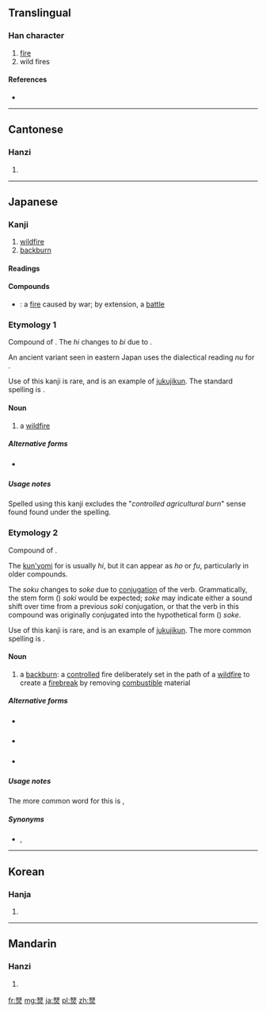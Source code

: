 ==Translingual==

===Han character===
{{Han char|rn=86|rad=火|as=14|sn=18|four=1180<sub>9</sub>|canj=一人火 (MOF)}}

# [[fire]]
# wild fires

====References====
* {{Han ref|kx=0685.240|dkj=19508|dj=1098.130|hdz=32242.230|uh=71F9|ud=29177|bh=EFFB|bd=61435}}

----

==Cantonese==

===Hanzi===
{{yue-hanzi|jyut=|y=sin2}}

# {{defn|lang=yue|sort=火14}}

----

==Japanese==

===Kanji===
{{ja-kanji|grade=uc|rs=火14}}

# [[wildfire]]
# [[backburn]]

====Readings====
{{ja-readings
|on=[[せん]] (sen)
|kun=[[のび]] (nobi), [[ほそけ]] (hosoke)
}}

====Compounds====
* {{l|ja|兵燹|tr=[[へいせん]], ''[[heisen]]''}} {{qualifier|rare}}: a [[fire]] caused by war; by extension, a [[battle]]

===Etymology 1===
Compound of {{compound|lang=ja|sort=のび|野|tr1=no|t1=field|火|tr2=hi|t2=fire}}.  The ''hi'' changes to ''bi'' due to {{rendaku|のび}}.

An ancient variant seen in eastern Japan uses the dialectical reading ''nu'' for {{Jpan|野}}.

Use of this kanji {{Jpan|燹}} is rare, and is an example of [[熟字訓#Japanese|jukujikun]].  The standard spelling is {{l|ja|野火}}.

====Noun====
{{ja-noun|k|hira=のび|rom=nobi}} {{rare|lang=ja|sort=のび}}

{{ja-noun|k|hira=ぬび|rom=nubi}} {{obsolete|lang=ja|sort=ぬび}}

# a [[wildfire]]

=====Alternative forms=====
* {{l|ja|野火}} {{qualifier|standard spelling}}

=====Usage notes=====
Spelled using this kanji {{Jpan|燹}} excludes the "''controlled agricultural burn''" sense found found under the {{l|ja|野火}} spelling.

===Etymology 2===
Compound of {{compound|lang=ja|sort=ほそけ|火|tr1=ho|t1=fire|退く|tr2=soku|t2=to push away, to make distant}}.

The [[kun'yomi]] for {{l|ja|火}} is usually ''hi'', but it can appear as ''ho'' or ''fu'', particularly in older compounds.

The ''soku'' changes to ''soke'' due to [[conjugation]] of the verb.  Grammatically, the stem form ({{l|ja|連用形|tr=''ren'yōkei''}}) ''soki'' would be expected; ''soke'' may indicate either a sound shift over time from a previous ''soki'' conjugation, or that the verb in this compound was originally conjugated into the hypothetical form ({{l|ja|仮定形|tr=''kateikei''}}) ''soke''.

Use of this kanji {{Jpan|燹}} is rare, and is an example of [[熟字訓|jukujikun]].  The more common spelling is {{l|ja|火退}}.

====Noun====
{{ja-noun|k|hira=ほそけ|rom=hosoke}} {{rare|lang=ja|sort=ほそけ}}

# a [[backburn]]: a [[controlled]] fire deliberately set in the path of a [[wildfire]] to create a [[firebreak]] by removing [[combustible]] material

=====Alternative forms=====
* {{l|ja|火退}} {{qualifier|rare}}
* {{l|ja|逆焼}} {{qualifier|rare}}
* {{l|ja|野火}} {{qualifier|rare}}

=====Usage notes=====
The more common word for this is {{l|ja|向火}}, {{l|ja|向かい火|tr=[[むかいび]], ''[[mukaibi]]''}}

=====Synonyms=====
* {{l|ja|向火}}, {{l|ja|向かい火|tr=[[むかいび]], ''[[mukaibi]]''}}

----

==Korean==

===Hanja===
{{ko-hanja|hangeul=희|eumhun=|rv=hui|mr=hŭi|y=huy}}

# {{defn|lang=ko|sort=火14}}

----

==Mandarin==

===Hanzi===
{{cmn-hanzi|pin=[[xiǎn]] ([[xian3]])|wg=hsien<sup>3</sup>}}

# {{defn|lang=cmn|sort=火14}}

[[fr:燹]]
[[mg:燹]]
[[ja:燹]]
[[pl:燹]]
[[zh:燹]]